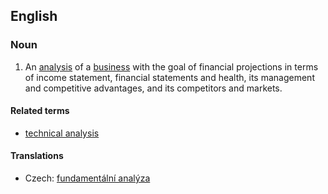==English==
{{wikipedia}}
===Noun===
{{en-noun|-}}

# {{finance}} An [[analysis]] of a [[business]] with the goal of financial projections in terms of income statement, financial statements and health, its management and competitive advantages, and its competitors and markets.

====Related terms====
* [[technical analysis]]

====Translations====
{{trans-top|analysis}}
* Czech: [[fundamentální analýza]] {{f}}
{{trans-mid}}
{{trans-bottom}}